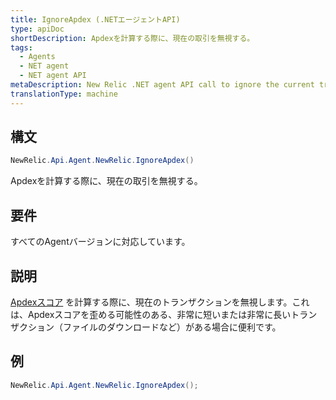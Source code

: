 ```yaml
---
title: IgnoreApdex (.NETエージェントAPI)
type: apiDoc
shortDescription: Apdexを計算する際に、現在の取引を無視する。
tags:
  - Agents
  - NET agent
  - NET agent API
metaDescription: New Relic .NET agent API call to ignore the current transaction when calculating your app's overall Apdex score.
translationType: machine
---
```


## 構文

```cs
NewRelic.Api.Agent.NewRelic.IgnoreApdex()
```

Apdexを計算する際に、現在の取引を無視する。

## 要件

すべてのAgentバージョンに対応しています。

## 説明

[Apdexスコア](/docs/apm/new-relic-apm/apdex/apdex-measuring-user-satisfaction) を計算する際に、現在のトランザクションを無視します。これは、Apdexスコアを歪める可能性のある、非常に短いまたは非常に長いトランザクション（ファイルのダウンロードなど）がある場合に便利です。

## 例

```cs
NewRelic.Api.Agent.NewRelic.IgnoreApdex();
```